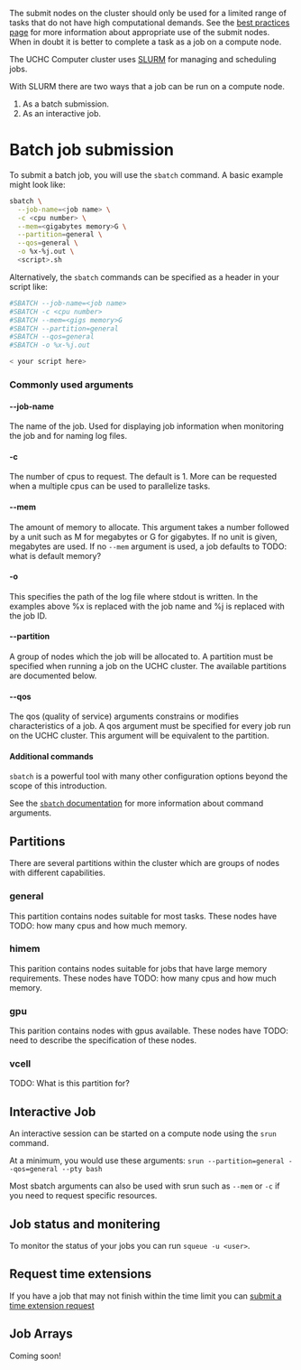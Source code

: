 The submit nodes on the cluster should only be used for a limited range of tasks that do not have high computational demands. See the [best practices page]() for more information about appropriate use of the submit nodes. When in doubt it is better to complete a task as a job on a compute node. 

The UCHC Computer cluster uses [SLURM](https://slurm.schedmd.com) for managing and scheduling jobs. 

With SLURM there are two ways that a job can be run on a compute node. 

1. As a batch submission.
2. As an interactive job.

# Batch job submission
To submit a batch job, you will use the `sbatch` command. A basic example might look like: 

```bash
sbatch \
  --job-name=<job name> \
  -c <cpu number> \
  --mem=<gigabytes memory>G \
  --partition=general \
  --qos=general \
  -o %x-%j.out \
  <script>.sh
```

Alternatively, the `sbatch` commands can be specified as a header in your script like:

```bash
#SBATCH --job-name=<job name>
#SBATCH -c <cpu number> 
#SBATCH --mem=<gigs memory>G
#SBATCH --partition=general
#SBATCH --qos=general
#SBATCH -o %x-%j.out

< your script here>
```

### Commonly used arguments

#### \-\-job-name
The name of the job. Used for displaying job information when monitoring the job and for naming log files.

#### \-c
The number of cpus to request. The default is 1. More can be requested when a multiple cpus can be used to parallelize tasks.

#### \-\-mem
The amount of memory to allocate. This argument takes a number followed by a unit such as M for megabytes or G for gigabytes. If no unit is given, megabytes are used. If no `--mem` argument is used, a job defaults to TODO: what is default memory?

#### \-o
This specifies the path of the log file where stdout is written. In the examples above %x is replaced with the job name and %j is replaced with the job ID. 

#### \-\-partition
A group of nodes which the job will be allocated to. A partition must be specified when running a job on the UCHC cluster. The available partitions are documented below. 

#### \-\-qos
The qos (quality of service) arguments constrains or modifies characteristics of a job. A qos argument must be specified for every job run on the UCHC cluster. This argument will be equivalent to the partition. 

#### Additional commands
`sbatch` is a powerful tool with many other configuration options beyond the scope of this introduction.

See the [`sbatch` documentation](https://slurm.schedmd.com/sbatch.html) for more information about command arguments.


## Partitions
There are several partitions within the cluster which are groups of nodes with different capabilities. 

### general
This partition contains nodes suitable for most tasks. These nodes have TODO: how many cpus and how much memory. 

### himem
This parition contains nodes suitable for jobs that have large memory requirements. These nodes have TODO: how many cpus and how much memory. 

### gpu
This parition contains nodes with gpus available. These nodes have TODO: need to describe the specification of these nodes. 

### vcell
TODO: What is this partition for?



## Interactive Job
An interactive session can be started on a compute node using the `srun` command.

At a minimum, you would use these arguments:
`srun --partition=general --qos=general --pty bash`

Most sbatch arguments can also be used with srun such as `--mem` or `-c` if you need to request specific resources.


## Job status and monitering
To monitor the status of your jobs you can run `squeue -u <user>`. 

## Request time extensions
If you have a job that may not finish within the time limit you can [submit a time extension request](https://bioinformatics.uconn.edu/contact-us/xanadu-hpc-job-extension/)

## Job Arrays
Coming soon!